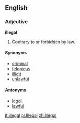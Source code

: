 ==English==

===Adjective===
'''illegal'''
# Contrary to or forbidden by law.

====Synonyms====
*[[criminal]]
*[[felonious]]
*[[illicit]]
*[[unlawful]]

====Antonyms====
*[[legal]]
*[[lawful]]

[[it:illegal]]
[[pl:Illegal]]
[[zh:Illegal]]